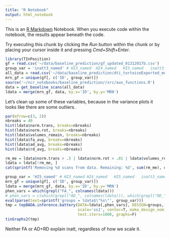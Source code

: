 ```yaml
---
title: "R Notebook"
output: html_notebook
---
```


This is an [R Markdown](http://rmarkdown.rstudio.com) Notebook. When you execute code within the notebook, the results appear beneath the code. 

Try executing this chunk by clicking the *Run* button within the chunk or by placing your cursor inside it and pressing *Cmd+Shift+Enter*. 

```r
library(TInPosition)
gf = read.csv('~/data/baseline_prediction/gf_updated_01312017b.csv')
group_var = 'inatt3_named' # HI3_named	HI4_named	HI5_named	inatt3_named
all_data = read.csv('~/data/baseline_prediction/dti_tortoiseExported_meanTSA_02012017.csv')
mrn_gf = unique(gf[, c('ID', group_var)])
source('~/ncr_notebooks/baseline_prediction//src/aux_functions.R')
data = get_baseline_scans(all_data)
ldata = merge(mrn_gf, data, by.x='ID', by.y='MRN')
```

Let's clean up some of these variables, because in the variance plots it looks like there are some outliers.

```r
par(mfrow=c(3, 2))
nbreaks = 40
hist(ldata$norm.trans, breaks=nbreaks)
hist(ldata$norm.rot, breaks=nbreaks)
hist(ldata$volumes_remain, breaks=nbreaks)
hist(ldata$fa_avg, breaks=nbreaks)
hist(ldata$ad_avg, breaks=nbreaks)
hist(ldata$rd_avg, breaks=nbreaks)
```

```r
rm_me = ldata$norm.trans > .5 | ldata$norm.rot > .01 | ldata$volumes_remain < 50 | ldata$fa_avg < .4 | ldata$ad_avg < 1.17 | ldata$rd_avg > .67
ldata = ldata[!rm_me, ]
cat(sprintf('Removing %d scans from data. Remaining: %d', sum(rm_me), dim(ldata)[1]))
```

```r
group_var = 'HI5_named' # HI3_named	HI4_named	HI5_named	inatt3_named
mrn_gf = unique(gf[, c('ID', group_var)])
ldata = merge(mrn_gf, data, by.x='ID', by.y='MRN')
phen_vars = which(grepl("FA_", colnames(ldata)))
# phen_vars = c(which(grepl("AD_", colnames(ldata))), which(grepl("RD_", colnames(ldata))))
eval(parse(text=sprintf('groups = ldata$\"%s\"', group_var)))
tmp = tepBADA.inference.battery(DATA=ldata[,phen_vars], DESIGN=groups,
                                scale='ss1', center=T, make_design_nominal=T,
                                test.iters=1000, graphs=F)
tinGraphs2(tmp)
```

Neither FA or AD+RD explain inatt, regardless of how we scale it. 

